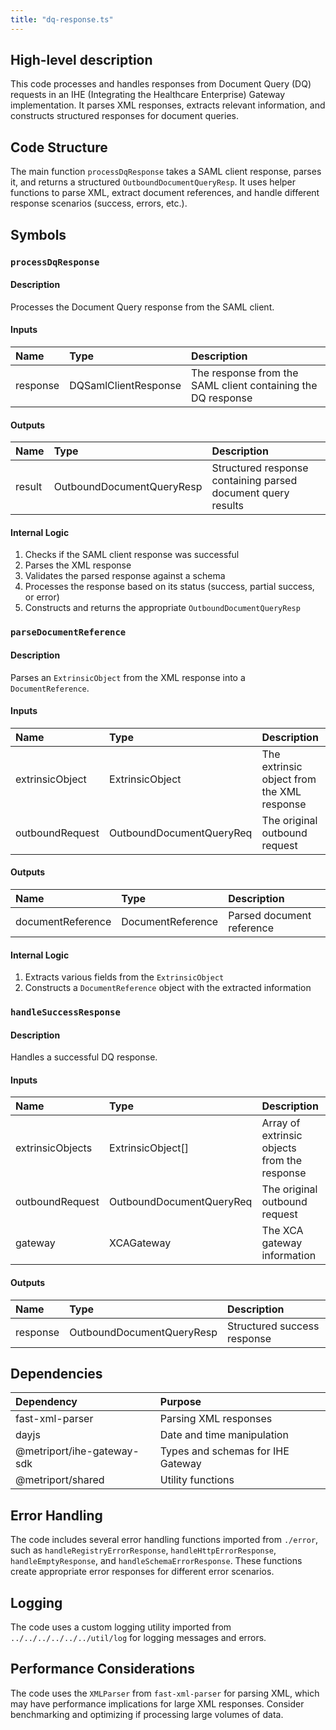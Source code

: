 ```yaml
---
title: "dq-response.ts"
---
```


## High-level description
This code processes and handles responses from Document Query (DQ) requests in an IHE (Integrating the Healthcare Enterprise) Gateway implementation. It parses XML responses, extracts relevant information, and constructs structured responses for document queries.

## Code Structure
The main function `processDqResponse` takes a SAML client response, parses it, and returns a structured `OutboundDocumentQueryResp`. It uses helper functions to parse XML, extract document references, and handle different response scenarios (success, errors, etc.).

## Symbols

### `processDqResponse`
#### Description
Processes the Document Query response from the SAML client.

#### Inputs
| Name | Type | Description |
|:-----|:-----|:------------|
| response | DQSamlClientResponse | The response from the SAML client containing the DQ response |

#### Outputs
| Name | Type | Description |
|:-----|:-----|:------------|
| result | OutboundDocumentQueryResp | Structured response containing parsed document query results |

#### Internal Logic
1. Checks if the SAML client response was successful
2. Parses the XML response
3. Validates the parsed response against a schema
4. Processes the response based on its status (success, partial success, or error)
5. Constructs and returns the appropriate `OutboundDocumentQueryResp`

### `parseDocumentReference`
#### Description
Parses an `ExtrinsicObject` from the XML response into a `DocumentReference`.

#### Inputs
| Name | Type | Description |
|:-----|:-----|:------------|
| extrinsicObject | ExtrinsicObject | The extrinsic object from the XML response |
| outboundRequest | OutboundDocumentQueryReq | The original outbound request |

#### Outputs
| Name | Type | Description |
|:-----|:-----|:------------|
| documentReference | DocumentReference | Parsed document reference |

#### Internal Logic
1. Extracts various fields from the `ExtrinsicObject`
2. Constructs a `DocumentReference` object with the extracted information

### `handleSuccessResponse`
#### Description
Handles a successful DQ response.

#### Inputs
| Name | Type | Description |
|:-----|:-----|:------------|
| extrinsicObjects | ExtrinsicObject[] | Array of extrinsic objects from the response |
| outboundRequest | OutboundDocumentQueryReq | The original outbound request |
| gateway | XCAGateway | The XCA gateway information |

#### Outputs
| Name | Type | Description |
|:-----|:-----|:------------|
| response | OutboundDocumentQueryResp | Structured success response |

## Dependencies
| Dependency | Purpose |
|:-----------|:--------|
| fast-xml-parser | Parsing XML responses |
| dayjs | Date and time manipulation |
| @metriport/ihe-gateway-sdk | Types and schemas for IHE Gateway |
| @metriport/shared | Utility functions |

## Error Handling
The code includes several error handling functions imported from `./error`, such as `handleRegistryErrorResponse`, `handleHttpErrorResponse`, `handleEmptyResponse`, and `handleSchemaErrorResponse`. These functions create appropriate error responses for different error scenarios.

## Logging
The code uses a custom logging utility imported from `../../../../../../util/log` for logging messages and errors.

## Performance Considerations
The code uses the `XMLParser` from `fast-xml-parser` for parsing XML, which may have performance implications for large XML responses. Consider benchmarking and optimizing if processing large volumes of data.